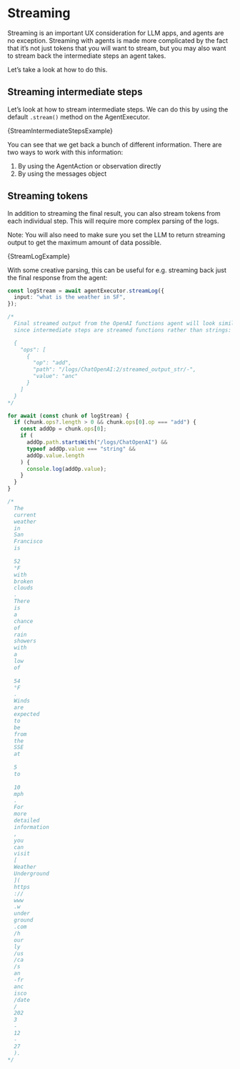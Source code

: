
# Streaming

Streaming is an important UX consideration for LLM apps, and agents are no exception. Streaming with agents is made more complicated by the fact that it’s not just tokens that you will want to stream, but you may also want to stream back the intermediate steps an agent takes.

Let’s take a look at how to do this.

## Streaming intermediate steps

Let’s look at how to stream intermediate steps. We can do this by using the default `.stream()` method on the AgentExecutor.

<CodeBlock language="typescript">{StreamIntermediateStepsExample}</CodeBlock>

You can see that we get back a bunch of different information. There are two ways to work with this information:

1. By using the AgentAction or observation directly
2. By using the messages object

## Streaming tokens

In addition to streaming the final result, you can also stream tokens from each individual step. This will require more complex parsing of the logs.

Note: You will also need to make sure you set the LLM to return streaming output to get the maximum amount of data possible.

<CodeBlock language="typescript">{StreamLogExample}</CodeBlock>

With some creative parsing, this can be useful for e.g. streaming back just the final response from the agent:

```typescript
const logStream = await agentExecutor.streamLog({
  input: "what is the weather in SF",
});

/*
  Final streamed output from the OpenAI functions agent will look similar to the below chunk
  since intermediate steps are streamed functions rather than strings:

  {
    "ops": [
      {
        "op": "add",
        "path": "/logs/ChatOpenAI:2/streamed_output_str/-",
        "value": "anc"
      }
    ]
  }
*/

for await (const chunk of logStream) {
  if (chunk.ops?.length > 0 && chunk.ops[0].op === "add") {
    const addOp = chunk.ops[0];
    if (
      addOp.path.startsWith("/logs/ChatOpenAI") &&
      typeof addOp.value === "string" &&
      addOp.value.length
    ) {
      console.log(addOp.value);
    }
  }
}

/*
  The
  current
  weather
  in
  San
  Francisco
  is
  
  52
  °F
  with
  broken
  clouds
  .
  There
  is
  a
  chance
  of
  rain
  showers
  with
  a
  low
  of
  
  54
  °F
  .
  Winds
  are
  expected
  to
  be
  from
  the
  SSE
  at
  
  5
  to
  
  10
  mph
  .
  For
  more
  detailed
  information
  ,
  you
  can
  visit
  [
  Weather
  Underground
  ](
  https
  ://
  www
  .w
  under
  ground
  .com
  /h
  our
  ly
  /us
  /ca
  /s
  an
  -fr
  anc
  isco
  /date
  /
  202
  3
  -
  12
  -
  27
  ).
*/
```

